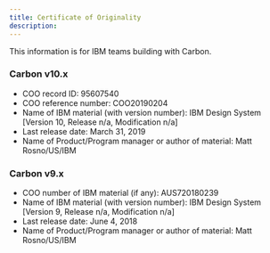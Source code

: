 ```yaml
---
title: Certificate of Originality
description:
---
```


<PageDescription>

This information is for IBM teams building with Carbon.

</PageDescription>

### Carbon v10.x

- COO record ID: 95607540
- COO reference number: COO20190204
- Name of IBM material (with version number): IBM Design System [Version 10,
  Release n/a, Modification n/a]
- Last release date: March 31, 2019
- Name of Product/Program manager or author of material: Matt Rosno/US/IBM

### Carbon v9.x

- COO number of IBM material (if any): AUS720180239
- Name of IBM material (with version number): IBM Design System [Version 9,
  Release n/a, Modification n/a]
- Last release date: June 4, 2018
- Name of Product/Program manager or author of material: Matt Rosno/US/IBM
